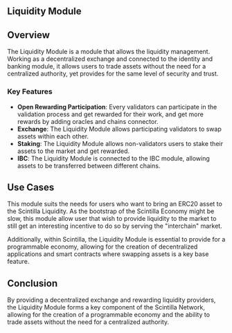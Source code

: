 ## Liquidity Module

## Overview

The Liquidity Module is a module that allows the liquidity management.
Working as a decentralized exchange and connected to the identity and banking module, it allows users to trade assets without the need for a centralized authority, yet provides for
the same level of security and trust.

### Key Features

- **Open Rewarding Participation**: Every validators can participate in the validation process and get rewarded for their work, and get more rewards by adding oracles and chains connector.
- **Exchange**: The Liquidity Module allows participating validators to swap assets within each other.
- **Staking**: The Liquidity Module allows non-validators users to stake their assets to the market and get rewarded.
- **IBC**: The Liquidity Module is connected to the IBC module, allowing assets to be transferred between different chains.

## Use Cases

This module suits the needs for users who want to bring an ERC20 asset to the Scintilla Liquidity.
As the bootstrap of the Scintilla Economy might be slow, this module allow user that wish to provide liquidity to the market to still get
an interesting incentive to do so by serving the "interchain" market.

Additionally, within Scintilla, the Liquidity Module is essential to provide for a programmable economy, allowing for the creation of decentralized applications and smart contracts where swapping assets is a key base feature.

## Conclusion

By providing a decentralized exchange and rewarding liquidity providers, the Liquidity Module forms a key component of the Scintilla Network, allowing for the creation of a programmable economy and the ability to trade assets without the need for a centralized authority.
